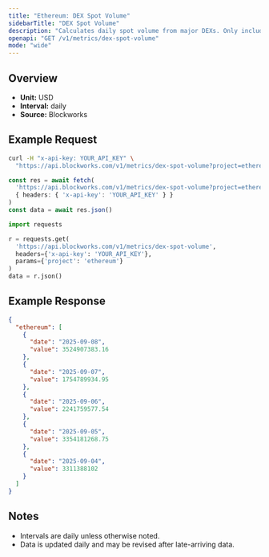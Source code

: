 ```yaml
---
title: "Ethereum: DEX Spot Volume"
sidebarTitle: "DEX Spot Volume"
description: "Calculates daily spot volume from major DEXs. Only includes volumes from fee-paying liquidity pools."
openapi: "GET /v1/metrics/dex-spot-volume"
mode: "wide"
---
```


## Overview

- **Unit:** USD
- **Interval:** daily
- **Source:** Blockworks

## Example Request

<CodeGroup>

```bash cURL
curl -H "x-api-key: YOUR_API_KEY" \
  "https://api.blockworks.com/v1/metrics/dex-spot-volume?project=ethereum"
```

```typescript TypeScript
const res = await fetch(
  'https://api.blockworks.com/v1/metrics/dex-spot-volume?project=ethereum',
  { headers: { 'x-api-key': 'YOUR_API_KEY' } }
)
const data = await res.json()
```

```python Python
import requests

r = requests.get(
  'https://api.blockworks.com/v1/metrics/dex-spot-volume',
  headers={'x-api-key': 'YOUR_API_KEY'},
  params={'project': 'ethereum'}
)
data = r.json()
```

</CodeGroup>

## Example Response

```json
{
  "ethereum": [
    {
      "date": "2025-09-08",
      "value": 3524907383.16
    },
    {
      "date": "2025-09-07",
      "value": 1754789934.95
    },
    {
      "date": "2025-09-06",
      "value": 2241759577.54
    },
    {
      "date": "2025-09-05",
      "value": 3354181268.75
    },
    {
      "date": "2025-09-04",
      "value": 3311388102
    }
  ]
}
```

## Notes
- Intervals are daily unless otherwise noted.
- Data is updated daily and may be revised after late-arriving data.